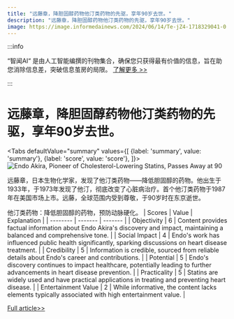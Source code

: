 ```yaml
---
title: "远藤章，降胆固醇药物他汀类药物的先驱，享年90岁去世。"
description: "远藤章，降胆固醇药物他汀类药物的先驱，享年90岁去世。"
image: https://image.informedainews.com/2024/06/14/Te-jZ4-1718329041-0.jpg
---
```



:::info

“智闻AI“ 是由人工智能编撰的刊物集合，确保您只获得最有价值的信息，旨在助您消除信息差，突破信息茧房的局限。  [了解更多 >>](/)

:::

# 远藤章，降胆固醇药物他汀类药物的先驱，享年90岁去世。


<Tabs
	defaultValue="summary"
	values={[
	{label: 'summary', value: 'summary'},
	{label: 'score', value: 'score'},
]}>
<TabItem value="summary">
<img
  src="https://image.informedainews.com/2024/06/14/Te-jZ4-1718329041-0.jpg"
  alt="Endo Akira, Pioneer of Cholesterol-Lowering Statins, Passes Away at 90"
/>



远藤章，日本生物化学家，发现了他汀类药物——降低胆固醇的药物。他出生于1933年，于1973年发现了他汀，彻底改变了心脏病治疗。首个他汀类药物于1987年在美国市场上市。远藤，全球范围内受到尊敬，于90岁时在东京逝世。

他汀类药物：降低胆固醇的药物，预防动脉硬化。
</TabItem>
<TabItem value="score">
	| Scores     | Value   | Explanation |
	| -------- | ------- | ------- |
	| Objectivity  | 6    | Content provides factual information about Endo Akira's discovery and impact, maintaining a balanced and comprehensive tone.    |
	| Social Impact | 4     | Endo's work has influenced public health significantly, sparking discussions on heart disease treatment.    |
	| Credibility    | 5    | Information is credible, sourced from reliable details about Endo's career and contributions.    |
	| Potential    | 5    | Endo's discovery continues to impact healthcare, potentially leading to further advancements in heart disease prevention.    |
	| Practicality    | 5    | Statins are widely used and have practical applications in treating and preventing heart disease.    |
	| Entertainment Value    | 2    | While informative, the content lacks elements typically associated with high entertainment value.    |
</TabItem>
</Tabs>

[Full article>>](https://www3.nhk.or.jp/nhkworld/en/news/20240611_13/)
